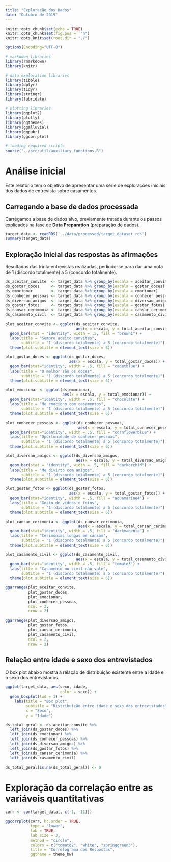 ```yaml
---
title: "Exploração dos Dados"
date: "Outubro de 2019"
---
```


```r
knitr::opts_chunk$set(echo = TRUE)
knitr::opts_chunk$set(fig.pos =  "h")
knitr::opts_knit$set(root.dir = "./")

options(Encoding="UTF-8")

# markdown libraries
library(rmarkdown)
library(knitr)

# data exploration libraries
library(tibble)
library(dplyr)
library(tidyr)
library(stringr)
library(lubridate)

# plotting libraries
library(ggplot2)
library(plotly)
library(ggthemes)
library(ggalluvial)
library(ggpubr)
library(ggcorrplot)

# loading required scripts
source("../src/util/auxiliary_functions.R")
```

# Análise inicial

Este relatório tem o objetivo de apresentar uma série de explorações iniciais dos dados de entrevista sobre casamentos.

## Carregando a base de dados processada

Carregamos a base de dados alvo, previamente tratada durante os passos explicados na fase de **Data Preparation** (preparação de dados). 

```r
target_data <- readRDS('../data/processed/target_dataset.rds')
summary(target_data)
```

## Exploração inicial das respostas às afirmações

Resultados das trinta entrevistas realizadas, pedindo-se para dar uma nota de 1 (discordo totalmente) a 5 (concordo totalmente).

```r

ds_aceitar_convite  <- target_data %>% group_by(escala = aceitar_convite)  %>% summarize(total_aceitar_convite = n()) 
ds_gostar_doces     <- target_data %>% group_by(escala = gostar_doces)     %>% summarize(total_gostar_doces = n()) 
ds_emocionar        <- target_data %>% group_by(escala = emocionar)        %>% summarize(total_emocionar = n()) 
ds_conhecer_pessoas <- target_data %>% group_by(escala = conhecer_pessoas) %>% summarize(total_conhecer_pessoas = n()) 
ds_diversao_amigos  <- target_data %>% group_by(escala = diversao_amigos)  %>% summarize(total_diversao_amigos = n()) 
ds_gostar_fotos     <- target_data %>% group_by(escala = gostar_fotos)     %>% summarize(total_gostar_fotos = n()) 
ds_cansar_cerimonia <- target_data %>% group_by(escala = cansar_cerimonia) %>% summarize(total_cansar_cerimonia = n()) 
ds_casamento_civil  <- target_data %>% group_by(escala = casamento_civil)  %>% summarize(total_casamento_civil = n()) 

plot_aceitar_convite <- ggplot(ds_aceitar_convite, 
                               aes(x = escala, y = total_aceitar_convite)) +
  geom_bar(stat = "identity", width = .5, fill = "brown1") +
  labs(title = "Sempre aceito convites", 
       subtitle = "1 (discordo totalmente) a 5 (concordo totalmente)") +
  theme(plot.subtitle = element_text(size = 6))

plot_gostar_doces <- ggplot(ds_gostar_doces, 
                            aes(x = escala, y = total_gostar_doces)) +
  geom_bar(stat="identity", width = .5, fill = "cadetblue") +
  labs(title = "O melhor são os doces", 
       subtitle = "1 (discordo totalmente) a 5 (concordo totalmente)") +
  theme(plot.subtitle = element_text(size = 6))

plot_emocionar <- ggplot(ds_emocionar, 
                         aes(x = escala, y = total_emocionar)) +
  geom_bar(stat="identity", width = .5, fill = "chocolate") +
  labs(title = "Me emociono com casamentos", 
       subtitle = "1 (discordo totalmente) a 5 (concordo totalmente)") +
  theme(plot.subtitle = element_text(size = 6))

plot_conhecer_pessoas <- ggplot(ds_conhecer_pessoas, 
                                aes(x = escala, y = total_conhecer_pessoas)) +
  geom_bar(stat="identity", width = .5, fill = "cornflowerblue") +
  labs(title = "Oportunidade de conhecer pessoas", 
       subtitle = "1 (discordo totalmente) a 5 (concordo totalmente)") +
  theme(plot.subtitle = element_text(size = 6))

plot_diversao_amigos <- ggplot(ds_diversao_amigos, 
                               aes(x = escala, y = total_diversao_amigos)) +
  geom_bar(stat = "identity", width = .5, fill = "darkorchid") +
  labs(title = "Me divirto com amigos", 
       subtitle = "1 (discordo totalmente) a 5 (concordo totalmente)") +
  theme(plot.subtitle = element_text(size = 6))

plot_gostar_fotos <- ggplot(ds_gostar_fotos, 
                            aes(x = escala, y = total_gostar_fotos)) +
  geom_bar(stat="identity", width = .5, fill = "aquamarine4") +
  labs(title = "Gosto de vídeos e fotos", 
       subtitle = "1 (discordo totalmente) a 5 (concordo totalmente)") +
  theme(plot.subtitle = element_text(size = 6))

plot_cansar_cerimonia <- ggplot(ds_cansar_cerimonia, 
                                aes(x = escala, y = total_cansar_cerimonia)) +
  geom_bar(stat="identity", width = .5, fill = "darkmagenta") +
  labs(title = "Cerimônias longas me cansam", 
       subtitle = "1 (discordo totalmente) a 5 (concordo totalmente)") +
  theme(plot.subtitle = element_text(size = 6))

plot_casamento_civil <- ggplot(ds_casamento_civil, 
                               aes(x = escala, y = total_casamento_civil)) +
  geom_bar(stat="identity", width = .5, fill = "tomato3") +
  labs(title = "Casamento no civil não vale", 
       subtitle = "1 (discordo totalmente) a 5 (concordo totalmente)") +
  theme(plot.subtitle = element_text(size = 6))

ggarrange(plot_aceitar_convite, 
          plot_gostar_doces, 
          plot_emocionar,
          plot_conhecer_pessoas,
          ncol = 2, 
          nrow = 2)

ggarrange(plot_diversao_amigos,
          plot_gostar_fotos,
          plot_cansar_cerimonia,
          plot_casamento_civil,
          ncol = 2, 
          nrow = 2)  
```

## Relação entre idade e sexo dos entrevistados

O box plot abaixo mostra a relação de distribuição existente entre a idade e o sexo dos entrevistados.

```r

ggplot(target_data, aes(sexo, idade, 
                        color = sexo)) + 
  geom_boxplot(lwd = 1) + 
    labs(title = "Box plot", 
         subtitle = "Distribuição entre idade e sexo dos entrevistados",
         x = "Sexo",
         y = "Idade")

```

```r
ds_total_geral <- ds_aceitar_convite %>% 
  left_join(ds_gostar_doces) %>%
  left_join(ds_emocionar) %>%
  left_join(ds_conhecer_pessoas) %>% 
  left_join(ds_diversao_amigos) %>%
  left_join(ds_gostar_fotos) %>%
  left_join(ds_cansar_cerimonia) %>%
  left_join(ds_casamento_civil)

ds_total_geral[is.na(ds_total_geral)] <- 0
```

# Exploração da correlação entre as variáveis quantitativas

```r

corr <- cor(target_data[, c(-1, -11)])

ggcorrplot(corr, hc.order = TRUE, 
           type = "lower", 
           lab = TRUE, 
           lab_size = 3, 
           method = "circle", 
           colors = c("tomato2", "white", "springgreen3"), 
           title = "Correlograma das Respostas", 
           ggtheme = theme_bw)
```